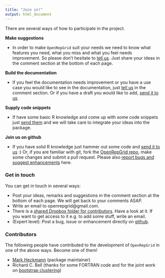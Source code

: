 ```yaml
---
title: "Join in!"
output: html_document
---
```


There are several ways of how to participate in the project.

**<i class="icon-comment"></i> Make suggestions**

* In order to make `OpenRepGrid` suit your needs we need to know what features you need, what you miss and what you feel needs improvement. So please don't hesitate to [tell us](#get-in-touch). Just share your ideas in the comment section at the bottom of each page. 

       
**<i class="icon-pencil"></i> Build the documentation** 

* If you feel the documentation needs improvement or you have a use case you would like to see in the documentation, just [tell us](#get-in-touch) in the comment section. Or if you have a draft you would like to add, [send it to us](#get-in-touch).

**<i class="icon-align-justify"></i> Supply code snippets** 

* If have some basic R knowledge and come up with some code snippets just [send them](#get-in-touch) and we will take care to integrate your ideas into the package.

**<i class="icon-user"></i> Join us on github** 

* If you have solid R knowledge just hammer out some code and [send it to us](#get-in-touch) :) Or, if you are familiar with git, fork the [OpenRepGrid repo](https://github.com/markheckmann/OpenRepGrid), make some changes and submit a pull request. Please also [report bugs and suggest enhancements](https://github.com/markheckmann/OpenRepGrid/issues) here.

<!--
**<i class="icon-gift"></i> Give financial support**

* If you like to help us paying the server hosting costs, just make a small donation. <form action="https://www.paypal.com/cgi-bin/webscr" method="post" target="_top">
<input type="hidden" name="cmd" value="_s-xclick">
<input type="hidden" name="hosted_button_id" value="ZMJ3KA9XW9FCN">
<input type="image" src="https://www.paypalobjects.com/en_US/i/btn/btn_donate_SM.gif" border="0" name="submit" alt="PayPal - The safer, easier way to pay online!">
<img alt="" border="0" src="https://www.paypalobjects.com/de_DE/i/scr/pixel.gif" width="1" height="1">
</form>

-->


### Get in touch

You can get in touch in several ways:

* Post your ideas, remarks and suggestions in the comment section at the bottom of each page. We will get back to your comments ASAP.
* Write an email to openrepgrid@gmail.com.
* There is a [shared Dropbox folder for contributors](https://www.dropbox.com/sh/453dhcf2b0i2tq6/AAC09Qkg5jMGl2ZAh2EYi7-Da?dl=0). Have a look at it. If you want to get access to it e.g. to add some stuff, write an email.
* (Expert level): Post a bug, issue or enhancement directly on [github](https://github.com/markheckmann/OpenRepGrid/issues).


### Contributors

The following people have contributed to the development of `OpenRepGrid` in one of the above ways. Become one of them!

* [Mark Heckmann](http://www.markheckmann.de) (package maintainer)
* Richard C. Bell (thanks for some FORTRAN code and for the joint work on [bootstrap clustering](slideshare.net/markheckmann/a-new-development-in-the-hierarchical-clustering-of-repertory-grid-data-24444362)) 




